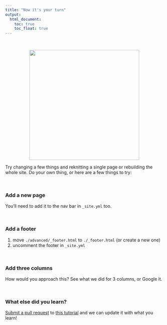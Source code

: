 ---
title: "Now it's your turn"
output:
  html_document:
    toc: true
    toc_float: true
---

<br>

<center><img src="images/practicalDev_changingstuff.jpg" width="350px"></center>  


Try changing a few things and reknitting a single page or rebuilding the whole site. Do your own thing, or here are a few things to try: 

<br> 

### Add a new page

You'll need to add it to the nav bar in `_site.yml` too.

<br>

### Add a footer

1. move `./advanced/_footer.html` to `./_footer.html` (or create a new one)
2. uncomment the footer in `_site.yml`

<br>

### Add three columns

How would you approach this? See what we did for 3 columns, or Google it.

<br> 

### What else did you learn? 

[Submit a pull request](https://help.github.com/articles/creating-a-pull-request/) to [this tutorial](https://github.com/jules32/rmarkdown-website-tutorial) and we can update it with what you learn!
